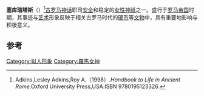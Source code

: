 {{提示|塞库瑞塔斯海运包装有限责任公司}}
{{Infobox deity|type=roman
| image = Sestertius Hostilian-s2771.jpg
| caption =塞库瑞塔斯的艺术形象
| name = 塞库瑞塔斯
| god_of =[[安全|安全]]和稳定之神
}}
'''塞库瑞塔斯'''（{{lang-en|Securitas}}）<ref>Adkins,Lesley Adkins,Roy A.（1998）.''Handbook to Life in Ancient Rome''.Oxford University Press,USA.ISBN 9780195123326.</ref>[[古罗马|古罗马]][[神话|神话]]职司[[安全|安全]]和稳定的[[女性|女性]][[神祇|神祇]]之一。盛行于[[罗马帝国|罗马帝国]]时期，其事迹与[[艺术|艺术]]形象反映于相关古罗马时代的[[硬币|硬币]]等[[文物|文物]]中，具有重要地影响与积极意义。

== 参考 ==
{{reflist}}

{{羅馬神話}}

[[Category:拟人形象|Category:拟人形象]]
[[Category:羅馬女神|Category:羅馬女神]]


{{古罗马小作品}}